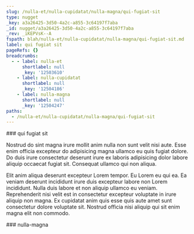 ```yaml
---
slug: /nulla-et/nulla-cupidatat/nulla-magna/qui-fugiat-sit
type: nugget
_key: a3a26425-3d50-4a2c-a855-3c64197f7aba
_id: nugget/a3a26425-3d50-4a2c-a855-3c64197f7aba
_rev: _iKEPVsK--A
fspath: blah/nulla-et/nulla-cupidatat/nulla-magna/qui-fugiat-sit.md
label: qui fugiat sit
pageRefs: {}
breadcrumbs:
  - - label: nulla-et
      shortlabel: null
      _key: '12503610'
    - label: nulla-cupidatat
      shortlabel: null
      _key: '12504186'
    - label: nulla-magna
      shortlabel: null
      _key: '12504247'
paths:
  - /nulla-et/nulla-cupidatat/nulla-magna/qui-fugiat-sit
---
```


<NuggetArea>
<Nugget slug="/nulla-et/nulla-cupidatat/nulla-magna/qui-fugiat-sit" type="nugget" _key="a3a26425-3d50-4a2c-a855-3c64197f7aba" _id="nugget/a3a26425-3d50-4a2c-a855-3c64197f7aba" _rev="_iKEPVsK--A" fspath="blah/nulla-et/nulla-cupidatat/nulla-magna/qui-fugiat-sit.md" label="qui fugiat sit" paths="/nulla-et/nulla-cupidatat/nulla-magna/qui-fugiat-sit">
<NuggetBody>
### qui fugiat sit

Nostrud do sint magna irure mollit anim nulla non sunt velit nisi aute. Esse enim officia excepteur do adipisicing magna ullamco eu quis fugiat dolore. Do duis irure consectetur deserunt irure ex laboris adipisicing dolor labore aliquip occaecat fugiat sit. Consequat ullamco qui non aliqua.

Elit anim aliqua deserunt excepteur Lorem tempor. Eu Lorem eu qui ea. Ea veniam deserunt incididunt irure duis excepteur labore non Lorem incididunt. Nulla duis labore et non aliquip ullamco eu veniam. Reprehenderit nisi velit est in consectetur excepteur voluptate in irure aliquip non magna. Ex cupidatat anim quis esse quis aute amet sunt consectetur dolore voluptate sit. Nostrud officia nisi aliquip qui sit enim magna elit non commodo.

</NuggetBody>
<Breadcrumbs>
<Crumbs>
<Crumb _key="12503610" label="nulla-et" /><Crumb _key="12504186" label="nulla-cupidatat" /><Crumb _key="12504247" label="nulla-magna" />
</Crumbs>
</Breadcrumbs>
</Nugget>

<NuggetsInbound>
</NuggetsInbound>
<NuggetsOutbound>
</NuggetsOutbound>
</NuggetArea>
<PassagesInbound>
<Passage direction="inbound" type="passage" _key="12504247" _id="passage/12504247" _rev="_iKEPVsK---" label="nulla-magna" passage="nulla-magna" fspath="blah/nulla-et/nulla-cupidatat/nulla-magna" paths="/nulla-et/nulla-cupidatat/nulla-magna" slug="/nulla-et/nulla-cupidatat/nulla-magna">
<NuggetBody>
### nulla-magna

</NuggetBody>
<Breadcrumbs>
<Crumbs>
<Crumb _key="12503610" label="nulla-et" /><Crumb _key="12504186" label="nulla-cupidatat" />
</Crumbs>
</Breadcrumbs>
</Passage>

</PassagesInbound>
<PassagesOutbound>
</PassagesOutbound>